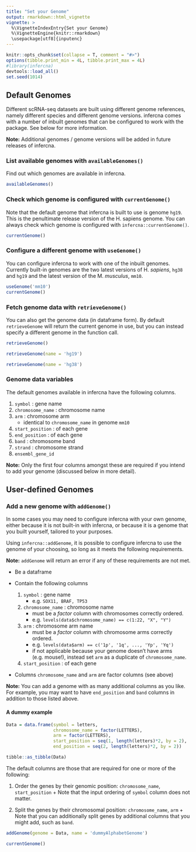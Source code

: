 ```yaml
---
title: "Set your Genome"
output: rmarkdown::html_vignette
vignette: >
  %\VignetteIndexEntry{Set your Genome}
  %\VignetteEngine{knitr::rmarkdown}
  \usepackage[utf8]{inputenc}
---
```


```r
knitr::opts_chunk$set(collapse = T, comment = "#>")
options(tibble.print_min = 4L, tibble.print_max = 4L)
#library(infercna)
devtools::load_all()
set.seed(1014)
```

## Default Genomes

Different scRNA-seq datasets are built using different genome references, namely different species and different genome versions. infercna comes with a number of inbuilt genomes that can be configured to work with the package. See below for more information.

**Note:** Additional genomes / genome versions will be added in future releases of infercna.


### List available genomes with `availableGenomes()`
Find out which genomes are available in infercna.

```r
availableGenomes()
```


### Check which genome is configured with `currentGenome()`
Note that the default genome that infercna is built to use is genome `hg19`. This is the penultimate release version of the H. sapiens genome. You can always check which genome is configured with `infercna::currentGenome()`.

```r
currentGenome()
```


### Configure a different genome with `useGenome()`
You can configure infercna to work with one of the inbuilt genomes. Currently built-in genomes are the two latest versions of H. *sapiens*,  `hg38` and `hg19` and the latest version of the M. *musculus*,  `mm10`.

```r
useGenome('mm10')
currentGenome()
```

### Fetch genome data with `retrieveGenome()`
You can also get the genome data (in dataframe form). By default `retrieveGenome` will return the current genome in use, but you can instead specify a different genome in the function call.

```r
retrieveGenome()

retrieveGenome(name = 'hg19')

retrieveGenome(name = 'hg38')
```

### Genome data variables

The default genomes available in infercna have the following columns.

1.  `symbol` : gene name
2.  `chromosome_name` : chromosome name
3.  `arm` : chromosome arm
    + identical to `chromosome_name` in genome `mm10`
4.  `start_position` : of each gene
5.  `end_position` : of each gene 
6.  `band` : chromosome band
7.  `strand` : chromosome strand
8.  `ensembl_gene_id`

**Note:** Only the first four columns amongst these are required if you intend to add your genome (discussed below in more detail).

## User-defined Genomes
### Add a new genome with `addGenome()`

In some cases you may need to configure infercna with your own genome, either because it is not built-in with infercna, or because it is a genome that you built yourself, tailored to your purposes. 

Using `infercna::addGenome`, it is possible to configure infercna to use the genome of your choosing, so long as it meets the following requirements.

**Note:** `addGenome` will return an error if any of these requirements are not met.

* Be a dataframe

* Contain the following columns

    1. `symbol` : gene name
        + e.g. `SOX11, BRAF, TP53`
        
    2. `chromosome_name` : chromosome name
        + must be a *factor* column with chromosomes correctly ordered.
        + e.g. `levels(data$chromosome_name) == c(1:22, "X", "Y")`
        
    3. `arm` : chromosome arm name
        + must be a *factor* column with chromosome arms correctly ordered.
        + e.g. `levels(data$arm) == c('1p', '1q', ..., 'Yp', 'Yq')`
        + if not applicable because your genome doesn't have arms (e.g. mouse!), instead set `arm` as a duplicate of `chromosome_name`.
        
    4. `start_position` : of each gene
    
* Columns `chromosome_name` and `arm` are factor columns (see above)

**Note:** You can add a genome with as many additional columns as you like. For example, you may want to have `end_position` and `band` columns in addition to those listed above.

#### A dummy example
```r
Data = data.frame(symbol = letters,
                  chromosome_name = factor(LETTERS),
                  arm = factor(LETTERS),
                  start_position = seq(1, length(letters)*2, by = 2),
                  end_position = seq(2, length(letters)*2, by = 2))

tibble::as_tibble(Data)
```

The default columns are those that are required for one or more of the following:

1. Order the genes by their genomic position: `chromosome_name`, `start_position`
        + Note that the input ordering of `symbol` column does not matter.
    
2. Split the genes by their chromosomal position: `chromosome_name`, `arm`
        + Note that you can additionally split genes by additional columns that you might add, such as `band`.

```r
addGenome(genome = Data, name = 'dummyAlphabetGenome')
```

```r
currentGenome()
````
